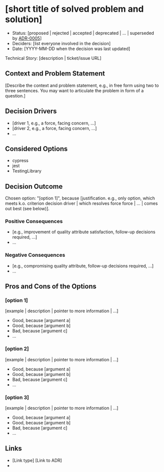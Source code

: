 
# [short title of solved problem and solution]

* Status: [proposed | rejected | accepted | deprecated | … | superseded by [ADR-0005](0005-example.md)] 
* Deciders: [list everyone involved in the decision] 
* Date: [YYYY-MM-DD when the decision was last updated] 

Technical Story: [description | ticket/issue URL] 

## Context and Problem Statement

[Describe the context and problem statement, e.g., in free form using two to three sentences. You may want to articulate the problem in form of a question.]

## Decision Drivers 

* [driver 1, e.g., a force, facing concern, …]
* [driver 2, e.g., a force, facing concern, …]
* … 

## Considered Options

* cypress
* jest
* TestingLibrary

## Decision Outcome

Chosen option: "[option 1]", because [justification. e.g., only option, which meets k.o. criterion decision driver | which resolves force force | … | comes out best (see below)].

### Positive Consequences 

* [e.g., improvement of quality attribute satisfaction, follow-up decisions required, …]
* …

### Negative Consequences 

* [e.g., compromising quality attribute, follow-up decisions required, …]
* …

## Pros and Cons of the Options 

### [option 1]

[example | description | pointer to more information | …] 

* Good, because [argument a]
* Good, because [argument b]
* Bad, because [argument c]
* … 

### [option 2]

[example | description | pointer to more information | …] 

* Good, because [argument a]
* Good, because [argument b]
* Bad, because [argument c]
* … 

### [option 3]

[example | description | pointer to more information | …] 

* Good, because [argument a]
* Good, because [argument b]
* Bad, because [argument c]
* … 

## Links 

* [Link type] [Link to ADR]
*